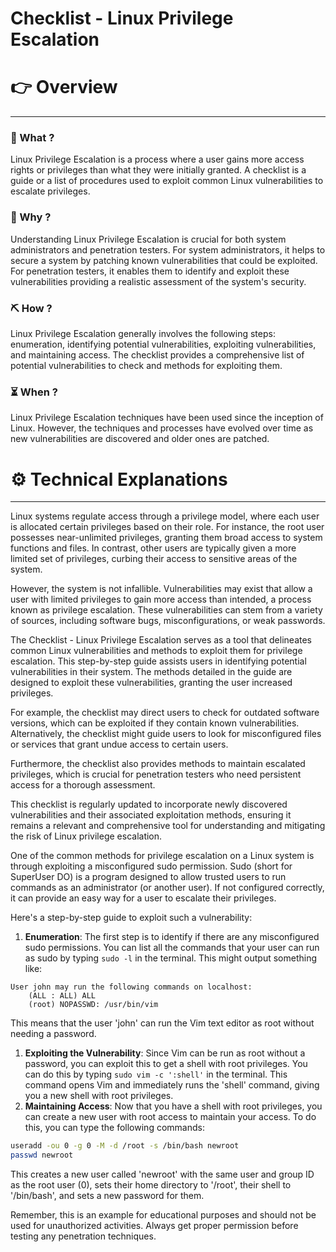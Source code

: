# Checklist - Linux Privilege Escalation


# 👉 Overview

---

### 👀 What ?

Linux Privilege Escalation is a process where a user gains more access rights or privileges than what they were initially granted. A checklist is a guide or a list of procedures used to exploit common Linux vulnerabilities to escalate privileges.


### 🧐 Why ?

Understanding Linux Privilege Escalation is crucial for both system administrators and penetration testers. For system administrators, it helps to secure a system by patching known vulnerabilities that could be exploited. For penetration testers, it enables them to identify and exploit these vulnerabilities providing a realistic assessment of the system's security.


### ⛏️ How ?

Linux Privilege Escalation generally involves the following steps: enumeration, identifying potential vulnerabilities, exploiting vulnerabilities, and maintaining access. The checklist provides a comprehensive list of potential vulnerabilities to check and methods for exploiting them.


### ⏳ When ?

Linux Privilege Escalation techniques have been used since the inception of Linux. However, the techniques and processes have evolved over time as new vulnerabilities are discovered and older ones are patched.


# ⚙️ Technical Explanations

---

Linux systems regulate access through a privilege model, where each user is allocated certain privileges based on their role. For instance, the root user possesses near-unlimited privileges, granting them broad access to system functions and files. In contrast, other users are typically given a more limited set of privileges, curbing their access to sensitive areas of the system.

However, the system is not infallible. Vulnerabilities may exist that allow a user with limited privileges to gain more access than intended, a process known as privilege escalation. These vulnerabilities can stem from a variety of sources, including software bugs, misconfigurations, or weak passwords.

The Checklist - Linux Privilege Escalation serves as a tool that delineates common Linux vulnerabilities and methods to exploit them for privilege escalation. This step-by-step guide assists users in identifying potential vulnerabilities in their system. The methods detailed in the guide are designed to exploit these vulnerabilities, granting the user increased privileges.

For example, the checklist may direct users to check for outdated software versions, which can be exploited if they contain known vulnerabilities. Alternatively, the checklist might guide users to look for misconfigured files or services that grant undue access to certain users.

Furthermore, the checklist also provides methods to maintain escalated privileges, which is crucial for penetration testers who need persistent access for a thorough assessment.

This checklist is regularly updated to incorporate newly discovered vulnerabilities and their associated exploitation methods, ensuring it remains a relevant and comprehensive tool for understanding and mitigating the risk of Linux privilege escalation.

One of the common methods for privilege escalation on a Linux system is through exploiting a misconfigured sudo permission. Sudo (short for SuperUser DO) is a program designed to allow trusted users to run commands as an administrator (or another user). If not configured correctly, it can provide an easy way for a user to escalate their privileges.

Here's a step-by-step guide to exploit such a vulnerability:

1. **Enumeration**: The first step is to identify if there are any misconfigured sudo permissions. You can list all the commands that your user can run as sudo by typing `sudo -l` in the terminal. This might output something like:

```
User john may run the following commands on localhost:
    (ALL : ALL) ALL
    (root) NOPASSWD: /usr/bin/vim

```

This means that the user 'john' can run the Vim text editor as root without needing a password.

1. **Exploiting the Vulnerability**: Since Vim can be run as root without a password, you can exploit this to get a shell with root privileges. You can do this by typing `sudo vim -c ':shell'` in the terminal. This command opens Vim and immediately runs the 'shell' command, giving you a new shell with root privileges.
2. **Maintaining Access**: Now that you have a shell with root privileges, you can create a new user with root access to maintain your access. To do this, you can type the following commands:

```bash
useradd -ou 0 -g 0 -M -d /root -s /bin/bash newroot
passwd newroot

```

This creates a new user called 'newroot' with the same user and group ID as the root user (0), sets their home directory to '/root', their shell to '/bin/bash', and sets a new password for them.

Remember, this is an example for educational purposes and should not be used for unauthorized activities. Always get proper permission before testing any penetration techniques.
